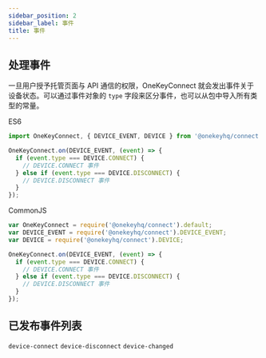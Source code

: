 ```yaml
---
sidebar_position: 2
sidebar_label: 事件
title: 事件
---
```


## 处理事件

一旦用户授予托管页面与 API 通信的权限，OneKeyConnect 就会发出事件关于设备状态。可以通过事件对象的 `type` 字段来区分事件，也可以从包中导入所有类型的常量。

ES6

```javascript
import OneKeyConnect, { DEVICE_EVENT, DEVICE } from '@onekeyhq/connect';

OneKeyConnect.on(DEVICE_EVENT, (event) => {
  if (event.type === DEVICE.CONNECT) {
    // DEVICE.CONNECT 事件
  } else if (event.type === DEVICE.DISCONNECT) {
    // DEVICE.DISCONNECT 事件
  }
});
```

CommonJS

```javascript
var OneKeyConnect = require('@onekeyhq/connect').default;
var DEVICE_EVENT = require('@onekeyhq/connect').DEVICE_EVENT;
var DEVICE = require('@onekeyhq/connect').DEVICE;

OneKeyConnect.on(DEVICE_EVENT, (event) => {
  if (event.type === DEVICE.CONNECT) {
    // DEVICE.CONNECT 事件
  } else if (event.type === DEVICE.DISCONNECT) {
    // DEVICE.DISCONNECT 事件
  }
});
```

## 已发布事件列表

`device-connect` `device-disconnect` `device-changed`
